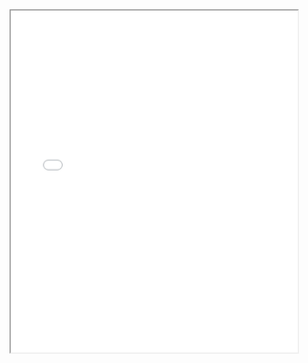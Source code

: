 <iframe
  src="/Negasi-Haile__Resume.pdf"
  width="100%"
  height="600px"
  style={{
    border: "none",
    borderRadius: "8px",
  }}
/>
